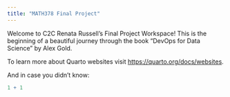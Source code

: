 ```yaml
---
title: "MATH378 Final Project"
---
```


Welcome to C2C Renata Russell's Final Project Workspace! This is the beginning of a beautiful journey through the book "DevOps for Data Science" by Alex Gold.

To learn more about Quarto websites visit <https://quarto.org/docs/websites>.

And in case you didn't know:

```r

1 + 1
```
